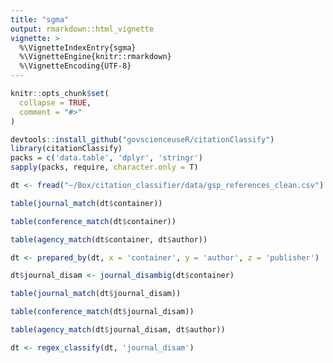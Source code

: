 ```yaml
---
title: "sgma"
output: rmarkdown::html_vignette
vignette: >
  %\VignetteIndexEntry{sgma}
  %\VignetteEngine{knitr::rmarkdown}
  %\VignetteEncoding{UTF-8}
---
```


```r
knitr::opts_chunk$set(
  collapse = TRUE,
  comment = "#>"
)
```

```r
devtools::install_github("govscienceuseR/citationClassify")
library(citationClassify)
packs = c('data.table', 'dplyr', 'stringr')
sapply(packs, require, character.only = T)
```

```r
dt <- fread("~/Box/citation_classifier/data/gsp_references_clean.csv")
```

```r
table(journal_match(dt$container))
```

```r
table(conference_match(dt$container))
```

```r
table(agency_match(dt$container, dt$author))
```
```r
dt <- prepared_by(dt, x = 'container', y = 'author', z = 'publisher')
```

```r
dt$journal_disam <- journal_disambig(dt$container)
```

```r
table(journal_match(dt$journal_disam))
```

```r
table(conference_match(dt$journal_disam))
```

```r
table(agency_match(dt$journal_disam, dt$author))
```

```r
dt <- regex_classify(dt, 'journal_disam')
```

